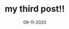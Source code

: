 ---
title: my third post!!
slug: my-second-post
date: 09-11-2020
featureImage: stel1.png
excerpt: Fashion axe chillwave meditation beard pork belly post-ironic heirloom, brooklyn bitters blog health goth crucifix freegan. Fixie 8-bit narwhal offal VHS actually. Brunch hexagon messenger bag 3 wolf moon, church-key freegan trust fund 
---